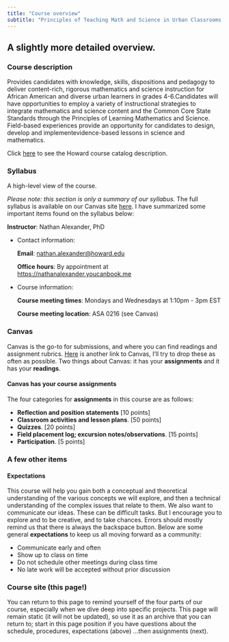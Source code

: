 ```yaml
---
title: "Course overview"
subtitle: "Principles of Teaching Math and Science in Urban Classrooms II"
---
```


## A slightly more detailed overview.

### Course description

Provides candidates with knowledge, skills, dispositions and pedagogy to deliver content-rich, rigorous mathematics and science instruction for African American and diverse urban learners in grades 4-6.Candidates will have opportunities to employ a variety of instructional strategies to integrate mathematics and science content and the Common Core State Standards through the Principles of Learning Mathematics and Science. Field-based experiences provide an opportunity for candidates to design, develop and implementevidence-based lessons in science and mathematics.

Click [here](https://catalogue.howard.edu/sites/default/files/pdf/class/educ-315.pdf?1697638771) to see the Howard course catalog description.


### **Syllabus**

A high-level view of the course.

*Please note: this section is only a summary of our syllabus.* The full syllabus is available on our Canvas site [here](https://canvas.howard.edu/courses/53402){target="_blank"}. I have summarized some important items found on the syllabus below:

**Instructor**: Nathan Alexander, PhD

-   Contact information:

    **Email**: [nathan.alexander\@howard.edu](mailto:nathan.alexander@howard.edu)

    **Office hours**: By appointment at <https://nathanalexander.youcanbook.me>

-   Course information:

    **Course meeting times**: Mondays and Wednesdays at 1:10pm - 3pm EST

    **Course meeting location**: ASA 0216 (see Canvas)


### **Canvas**

Canvas is the go-to for submissions, and where you can find readings and assignment rubrics. [Here](https://canvas.howard.edu/courses/53402) is another link to Canvas, I'll try to drop these as often as possible. Two things about Canvas: it has your **assignments** and it has your **readings**.

#### Canvas has your course assignments

::: incremental
The four categories for **assignments** in this course are as follows:

-   **Reflection and position statements** \[10 points\]
-   **Classroom activities and lesson plans**. \[50 points\]
-   **Quizzes**. \[20 points\]
-   **Field placement log; excursion notes/observations**. \[15 points\]
-   **Participation**. \[5 points\]
:::

### **A few other items**

#### Expectations

This course will help you gain both a conceptual and theoretical understanding of the various concepts we will explore, and then a technical understanding of the complex issues that relate to them. We also want to communicate our ideas. These can be difficult tasks. But I encourage you to explore and to be creative, and to take chances. Errors should mostly remind us that there is always the backspace button. Below are some general **expectations** to keep us all moving forward as a community:

::: incremental
-   Communicate early and often
-   Show up to class on time
-   Do not schedule other meetings during class time
-   No late work will be accepted without prior discussion
:::

### **Course site** (this page!)

You can return to this page to remind yourself of the four parts of our course, especially when we dive deep into specific projects. This page will remain static (it will not be updated), so use it as an archive that you can return to; start in this page position if you have questions about the schedule, procedures, expectations (above) ...then assignments (next).


